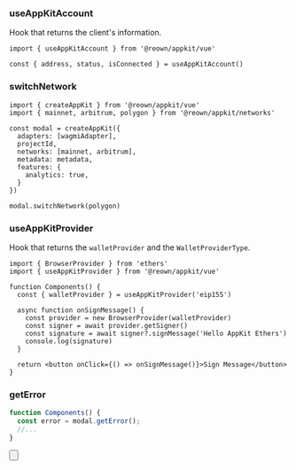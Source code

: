 
### useAppKitAccount

Hook that returns the client's information.

```tsx
import { useAppKitAccount } from '@reown/appkit/vue'

const { address, status, isConnected } = useAppKitAccount()
```

### switchNetwork

```tsx
import { createAppKit } from '@reown/appkit/vue'
import { mainnet, arbitrum, polygon } from '@reown/appkit/networks'

const modal = createAppKit({
  adapters: [wagmiAdapter],
  projectId,
  networks: [mainnet, arbitrum],
  metadata: metadata,
  features: {
    analytics: true,
  }
})

modal.switchNetwork(polygon)
```

### useAppKitProvider

Hook that returns the `walletProvider` and the `WalletProviderType`.

```tsx
import { BrowserProvider } from 'ethers'
import { useAppKitProvider } from '@reown/appkit/vue'

function Components() {
  const { walletProvider } = useAppKitProvider('eip155')

  async function onSignMessage() {
    const provider = new BrowserProvider(walletProvider)
    const signer = await provider.getSigner()
    const signature = await signer?.signMessage('Hello AppKit Ethers')
    console.log(signature)
  }

  return <button onClick={() => onSignMessage()}>Sign Message</button>
}
```

### getError

```ts
function Components() {
  const error = modal.getError();
  //...
}
```

<Button
  name="Learn More About Ethers"
  url="https://docs.ethers.org/v6/getting-started/#starting-blockchain"
/>
